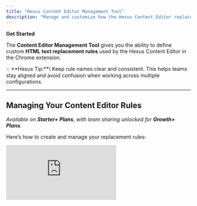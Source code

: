 ```yaml
---
title: "Hexus Content Editor Management Tool"
description: "Manage and customize how the Hexus Content Editor replaces HTML text using configurable rules, directly within your Chrome extension."
---
```


**Get Started**

The **Content Editor Management Tool** gives you the ability to define custom **HTML text replacement rules** used by the Hexus Content Editor in the Chrome extension.

<Tip>
  💡 **Hexus Tip:**\
   Keep rule names clear and consistent. This helps teams stay aligned and avoid confusion when working across multiple configurations.
</Tip>

---

## **Managing Your Content Editor Rules**

_Available on _**_Starter\+ Plans_**_, with team sharing unlocked for _**_Growth\+ Plans_**_._

Here’s how to create and manage your replacement rules:

 <div style={{ position:"relative",width:"100%",paddingTop:"56.25%" }}>
      <iframe src="https://app.usehexus.com/embed/Content_Editor_Settings_in_Hexus__981e49a7-f2b1-43fa-9b23-b238ccc4f550" title="Design, styles & image editing for Hexus tours" frameborder="0" allow="accelerometer; autoplay; clipboard-write; encrypted-media; gyroscope; picture-in-picture" allowfullscreen style={{ position:"absolute",top:0,left:0,width:"100%",height:"100%" }} />

      </div>

1. Click on **Settings** from the left-side panel.
2. Select **Content Editor Management Tool** from the available options.
3. Enter your preferred **Configuration Name**.
4. Add your desired **replacement rules** in the input fields.
5. Click on **Create Configuration** to save your rule set.

Your configuration is now active and will be used by the Hexus Content Editor within the Chrome extension.

---

## **Key Features of the Management Tool**

🛠️ **Custom Rule Creation**: Create, edit, or remove rules that affect how HTML text is processed

👥 **Team Sharing (Growth\+ Plans)**: Share rule configurations across your team to keep content formatting consistent.

🔄 **Real-Time Rule Application**: Changes are reflected in how the Chrome extension processes content immediately.

### **Frequently Asked Questions**

<AccordionGroup>
  <Accordion title="Who has access to the Content Editor Management Tool?">
    Users on the **Starter plan and above** can create and manage configurations. Team sharing is only available on **Growth\+ plans**.
  </Accordion>
  <Accordion title="Where are these rules used?">
    The replacement rules you configure are applied inside the **Hexus Content Editor Chrome extension**, ensuring consistent content formatting during editing.
  </Accordion>
  <Accordion title="Can I share my configuration with teammates?">
    Yes, if you're on a **Growth\+ plan**, you can share configurations with your entire team so everyone can use the same rules.
  </Accordion>
  <Accordion title="What if I want to update a rule after creating it?">
    You can go back into the **Content Editor Management Tool** to edit, update, or delete any existing configurations.
  </Accordion>
</AccordionGroup>